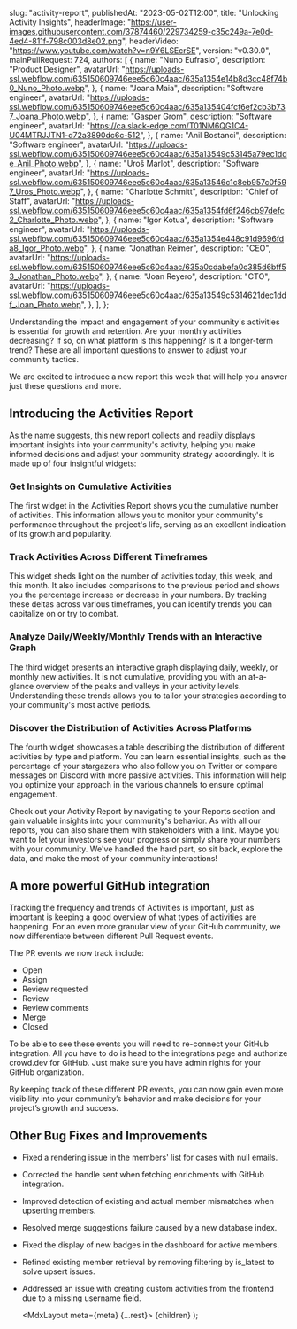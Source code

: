
  slug: "activity-report",
  publishedAt: "2023-05-02T12:00",
  title: "Unlocking Activity Insights",
  headerImage:
    "https://user-images.githubusercontent.com/37874460/229734259-c35c249a-7e0d-4ed4-811f-798c003d8e02.png",
  headerVideo: "https://www.youtube.com/watch?v=n9Y6LSEcrSE",
  version: "v0.30.0",
  mainPullRequest: 724,
  authors: [
    {
      name: "Nuno Eufrasio",
      description: "Product Designer",
      avatarUrl:
        "https://uploads-ssl.webflow.com/635150609746eee5c60c4aac/635a1354e14b8d3cc48f74b0_Nuno_Photo.webp",
    },
    {
      name: "Joana Maia",
      description: "Software engineer",
      avatarUrl:
        "https://uploads-ssl.webflow.com/635150609746eee5c60c4aac/635a135404fcf6ef2cb3b737_Joana_Photo.webp",
    },
    {
      name: "Gasper Grom",
      description: "Software engineer",
      avatarUrl: "https://ca.slack-edge.com/T01NM6QG1C4-U04MTRJJTN1-d72a3890dc6c-512",
    },
    {
      name: "Anil Bostanci",
      description: "Software engineer",
      avatarUrl:
        "https://uploads-ssl.webflow.com/635150609746eee5c60c4aac/635a13549c53145a79ec1dde_Anil_Photo.webp",
    },
    {
      name: "Uroš Marlot",
      description: "Software engineer",
      avatarUrl:
        "https://uploads-ssl.webflow.com/635150609746eee5c60c4aac/635a13546c1c8eb957c0f597_Uros_Photo.webp",
    },
    {
      name: "Charlotte Schmitt",
      description: "Chief of Staff",
      avatarUrl:
        "https://uploads-ssl.webflow.com/635150609746eee5c60c4aac/635a1354fd6f246cb97defc2_Charlotte_Photo.webp",
    },
    {
      name: "Igor Kotua",
      description: "Software engineer",
      avatarUrl:
        "https://uploads-ssl.webflow.com/635150609746eee5c60c4aac/635a1354e448c91d9696fda8_Igor_Photo.webp",
    },
    {
      name: "Jonathan Reimer",
      description: "CEO",
      avatarUrl:
        "https://uploads-ssl.webflow.com/635150609746eee5c60c4aac/635a0cdabefa0c385d6bff53_Jonathan_Photo.webp",
    },
    {
      name: "Joan Reyero",
      description: "CTO",
      avatarUrl:
        "https://uploads-ssl.webflow.com/635150609746eee5c60c4aac/635a13549c5314621dec1ddf_Joan_Photo.webp",
    },
  ],
};

Understanding the impact and engagement of your community's activities is essential for growth and retention. Are your monthly activities decreasing? If so, on what platform is this happening? Is it a longer-term trend? These are all important questions to answer to adjust your community tactics.

We are excited to introduce a new report this week that will help you answer just these questions and more.

## Introducing the Activities Report

As the name suggests, this new report collects and readily displays important insights into your community's activity, helping you make informed decisions and adjust your community strategy accordingly. It is made up of four insightful widgets:

<CenteredImage
  src="https://user-images.githubusercontent.com/37874460/235636158-9d63f462-e2a1-4a64-aca4-b8394260549f.png"
  maxWidth="100%"
/>

### Get Insights on Cumulative Activities

The first widget in the Activities Report shows you the cumulative number of activities. This information allows you to monitor your community's performance throughout the project's life, serving as an excellent indication of its growth and popularity.

### Track Activities Across Different Timeframes

This widget sheds light on the number of activities today, this week, and this month. It also includes comparisons to the previous period and shows you the percentage increase or decrease in your numbers. By tracking these deltas across various timeframes, you can identify trends you can capitalize on or try to combat.

### Analyze Daily/Weekly/Monthly Trends with an Interactive Graph

The third widget presents an interactive graph displaying daily, weekly, or monthly new activities. It is not cumulative, providing you with an at-a-glance overview of the peaks and valleys in your activity levels. Understanding these trends allows you to tailor your strategies according to your community's most active periods.

### Discover the Distribution of Activities Across Platforms

The fourth widget showcases a table describing the distribution of different activities by type and platform. You can learn essential insights, such as the percentage of your stargazers who also follow you on Twitter or compare messages on Discord with more passive activities. This information will help you optimize your approach in the various channels to ensure optimal engagement.

Check out your Activity Report by navigating to your Reports section and gain valuable insights into your community's behavior. As with all our reports, you can also share them with stakeholders with a link. Maybe you want to let your investors see your progress or simply share your numbers with your community. We've handled the hard part, so sit back, explore the data, and make the most of your community interactions!

## A more powerful GitHub integration

Tracking the frequency and trends of Activities is important, just as important is keeping a good overview of what types of activities are happening. For an even more granular view of your GitHub community, we now differentiate between different Pull Request events.

<CenteredImage
  src="https://user-images.githubusercontent.com/37874460/235636147-07f3bc2c-24c8-413a-8557-b9d62fb479bf.png"
  maxWidth="100%"
/>

The PR events we now track include:

- Open
- Assign
- Review requested
- Review
- Review comments
- Merge
- Closed

To be able to see these events you will need to re-connect your GitHub integration. All you have to do is head to the integrations page and authorize crowd.dev for GitHub. Just make sure you have admin rights for your GitHub organization.

By keeping track of these different PR events, you can now gain even more visibility into your community’s behavior and make decisions for your project’s growth and success.

## Other Bug Fixes and Improvements

- Fixed a rendering issue in the members' list for cases with null emails. <PullRequest number="817"/>
- Corrected the handle sent when fetching enrichments with GitHub integration. <PullRequest number="820"/>
- Improved detection of existing and actual member mismatches when upserting members. <PullRequest number="804"/>
- Resolved merge suggestions failure caused by a new database index. <PullRequest number="816"/>
- Fixed the display of new badges in the dashboard for active members. <PullRequest number="815"/>
- Refined existing member retrieval by removing filtering by is_latest to solve upsert issues. <PullRequest number="814"/>
- Addressed an issue with creating custom activities from the frontend due to a missing username field. <PullRequest number="808"/>

  <MdxLayout meta={meta} {...rest}>
    {children}
  </MdxLayout>
);
